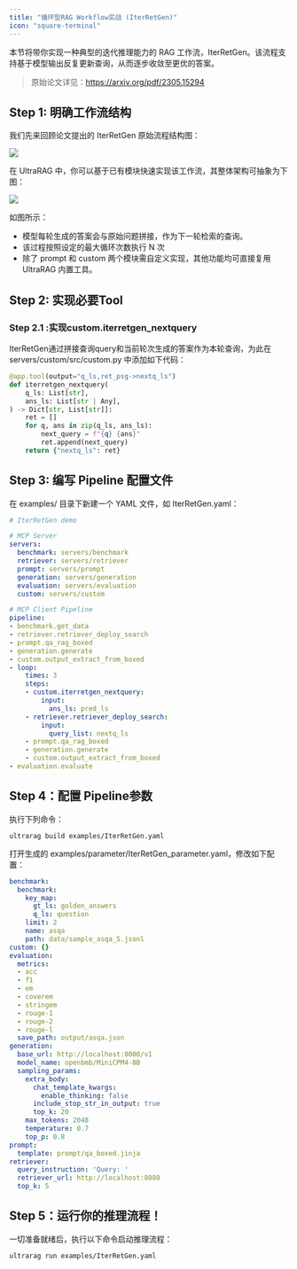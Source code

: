 ```yaml
---
title: "循环型RAG Workflow实战 (IterRetGen)"
icon: "square-terminal"
---
```


本节将带你实现一种典型的迭代推理能力的 RAG 工作流，IterRetGen。该流程支持基于模型输出反复更新查询，从而逐步收敛至更优的答案。

> 原始论文详见：https://arxiv.org/pdf/2305.15294

## Step 1: 明确工作流结构

我们先来回顾论文提出的 IterRetGen 原始流程结构图：

![](/images/part_5/iterretgen.png)

在 UltraRAG 中，你可以基于已有模块快速实现该工作流，其整体架构可抽象为下图：

![](/images/part_5/iterretgen_pipe.png)

如图所示：

- 模型每轮生成的答案会与原始问题拼接，作为下一轮检索的查询。
- 该过程按照设定的最大循环次数执行 N 次
- 除了 prompt 和 custom 两个模块需自定义实现，其他功能均可直接复用 UltraRAG 内置工具。

## Step 2: 实现必要Tool

### Step 2.1 :实现custom.iterretgen_nextquery 

IterRetGen通过拼接查询query和当前轮次生成的答案作为本轮查询，为此在 servers/custom/src/custom.py 中添加如下代码：

```python
@app.tool(output="q_ls,ret_psg->nextq_ls")
def iterretgen_nextquery(
    q_ls: List[str],
    ans_ls: List[str | Any],
) -> Dict[str, List[str]]:
    ret = []
    for q, ans in zip(q_ls, ans_ls):
        next_query = f"{q} {ans}"
        ret.append(next_query)
    return {"nextq_ls": ret}
```

## Step 3: 编写 Pipeline 配置文件

在 examples/ 目录下新建一个 YAML 文件，如 IterRetGen.yaml：

```yaml
# IterRetGen demo

# MCP Server
servers:
  benchmark: servers/benchmark
  retriever: servers/retriever
  prompt: servers/prompt
  generation: servers/generation
  evaluation: servers/evaluation
  custom: servers/custom

# MCP Client Pipeline
pipeline:
- benchmark.get_data
- retriever.retriever_deploy_search
- prompt.qa_rag_boxed
- generation.generate
- custom.output_extract_from_boxed
- loop:
    times: 3
    steps:
    - custom.iterretgen_nextquery:
        input:
          ans_ls: pred_ls
    - retriever.retriever_deploy_search:
        input:
          query_list: nextq_ls
    - prompt.qa_rag_boxed
    - generation.generate
    - custom.output_extract_from_boxed
- evaluation.evaluate
```

## Step 4：配置 Pipeline参数

执行下列命令：

```shell
ultrarag build examples/IterRetGen.yaml
```

打开生成的 examples/parameter/IterRetGen_parameter.yaml，修改如下配置：

```yaml
benchmark:
  benchmark:
    key_map:
      gt_ls: golden_answers
      q_ls: question
    limit: 2
    name: asqa
    path: data/sample_asqa_5.jsonl
custom: {}
evaluation:
  metrics:
  - acc
  - f1
  - em
  - coverem
  - stringem
  - rouge-1
  - rouge-2
  - rouge-l
  save_path: output/asqa.json
generation:
  base_url: http://localhost:8000/v1
  model_name: openbmb/MiniCPM4-8B
  sampling_params:
    extra_body:
      chat_template_kwargs:
        enable_thinking: false
      include_stop_str_in_output: true
      top_k: 20
    max_tokens: 2048
    temperature: 0.7
    top_p: 0.8
prompt:
  template: prompt/qa_boxed.jinja
retriever:
  query_instruction: 'Query: '
  retriever_url: http://localhost:8080
  top_k: 5
```

## Step 5：运行你的推理流程！

一切准备就绪后，执行以下命令启动推理流程：

```shell
ultrarag run examples/IterRetGen.yaml
```